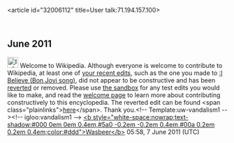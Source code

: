 <article id="32006112" title=User talk:71.194.157.100>
	<talkpage id="32006112" title="User talk:71.194.157.100">
== June 2011 ==
[[File:Information.svg|25px|alt=|link=]] Welcome to Wikipedia. Although everyone is welcome to contribute to Wikipedia, at least one of [[Special:Contributions/71.194.157.100|your recent edits]], such as the one you made to [[:I Believe (Bon Jovi song)]], did not appear to be constructive and has been [[Help:Reverting|reverted]] or removed. Please use [[Wikipedia:Sandbox|the sandbox]] for any test edits you would like to make, and read the [[Wikipedia:Welcoming committee/Welcome to Wikipedia|welcome page]] to learn more about contributing constructively to this encyclopedia. The reverted edit can be found &lt;span class=&quot;plainlinks&quot;&gt;[http://en.wikipedia.org/w/index.php?diff=432983912 here]&lt;/span&gt;. Thank you.&lt;!-- Template:uw-vandalism1 --&gt;&lt;!-- igloo:vandalism1 --&gt; [[User:Wasbeer|&lt;b style=&quot;white-space:nowrap;text-shadow:#000 0em 0em 0.4em,#5a0 -0.2em -0.2em 0.4em,#00a 0.2em 0.2em 0.4em;color:#ddd&quot;&gt;Wasbeer&lt;/b&gt;]] 05:58, 7 June 2011 (UTC)
	</talkpage>
</article>